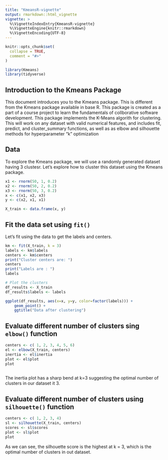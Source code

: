 ```yaml
---
title: "KmeansR-vignette"
output: rmarkdown::html_vignette
vignette: >
  %\VignetteIndexEntry{KmeansR-vignette}
  %\VignetteEngine{knitr::rmarkdown}
  %\VignetteEncoding{UTF-8}
---
```


```r
knitr::opts_chunk$set(
  collapse = TRUE,
  comment = "#>"
)
```

```r
library(Kmeans)
library(tidyverse)
```
## Introduction to the Kmeans Package
This document introduces you to the Kmeans package. This is different from the Kmeans package available in base R. This package is created as a part of a course project to learn the fundamentals of collborative software development. 
This package implements the K-Means algorith for clustering. This will work on any dataset with valid numerical features, and includes fit, predict, and cluster_summary functions, as well as as elbow and silhouette methods for hyperparameter “k” optimization


## Data
To explore the Kmeans package, we will use a randomly generated dataset having 3 clustesr. Let's explore how to cluster this dataset using the Kmeans package.

```r
x1 <- rnorm(50, 1, 0.2)
x2 <- rnorm(50, 2, 0.2)
x3 <- rnorm(50, 3, 0.2)
x <- c(x1, x2, x3)
y <- c(x2, x1, x1)

X_train <- data.frame(x, y)
```

## Fit the data set using `fit()`
Let's fit using the data to get the labels and centers.

```r
km <- fit(X_train, k = 3)
labels <- km$labels
centers <- km$centers
print("Cluster centers are: ")
centers
print("Labels are : ")
labels

# Plot the clusters
df_results <- X_train
df_results$labels <- labels

ggplot(df_results, aes(x=x, y=y, color=factor(labels))) +
    geom_point() +
    ggtitle("Data after clustering")
```


## Evaluate different number of clusters sing `elbow()` function

```r
centers <- c( 1, 2, 3, 4, 5, 6)
el <- elbow(X_train, centers)
inertia <- el$inertia
plot <- el$plot
plot
 
```

The inertia plot has a sharp bend at k=3 suggesting the optimal number of clusters in our dataset it 3.  

## Evaluate different number of clusters using `silhouette()` function

```r
centers <- c( 1, 2, 3, 4)
sl <- silhouette(X_train, centers)
scores <- sl$scores
plot <- sl$plot
plot
```


As we can see, the silhouette score is the highest at k = 3, which is the optimal number of clusters in out dataset.  
